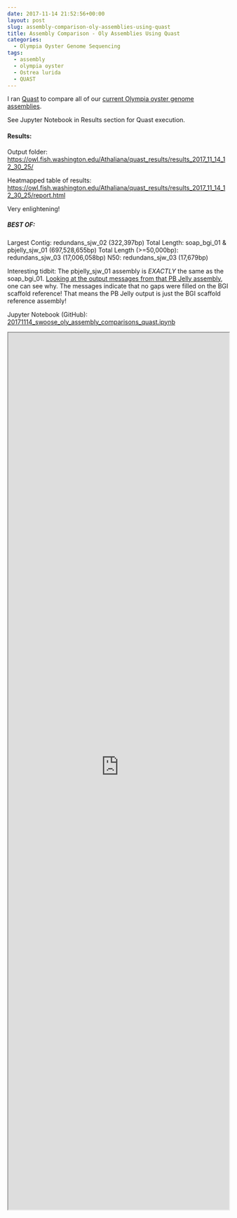 ```yaml
---
date: 2017-11-14 21:52:56+00:00
layout: post
slug: assembly-comparison-oly-assemblies-using-quast
title: Assembly Comparison - Oly Assemblies Using Quast
categories:
  - Olympia Oyster Genome Sequencing
tags:
  - assembly
  - olympia oyster
  - Ostrea lurida
  - QUAST
---
```


I ran [Quast](https://www.google.com/url?sa=t&rct=j&q=&esrc=s&source=web&cd=1&cad=rja&uact=8&ved=0ahUKEwi95amNgr_XAhUD5mMKHW2rBokQFggoMAA&url=http%3A%2F%2Fbioinf.spbau.ru%2Fquast&usg=AOvVaw0OyuiM-DifNnfgvPWp7eZC) to compare all of our [current Olympia oyster genome assemblies](https://github.com/RobertsLab/project-olympia.oyster-genomic/wiki/Genome-Assemblies/944271d96a4dc5d3ab12ffea92f0584682ddd115).

See Jupyter Notebook in Results section for Quast execution.



#### Results:



Output folder: [https://owl.fish.washington.edu/Athaliana/quast_results/results_2017_11_14_12_30_25/](http://owl.fish.washington.edu/Athaliana/quast_results/results_2017_11_14_12_30_25/)

Heatmapped table of results: [https://owl.fish.washington.edu/Athaliana/quast_results/results_2017_11_14_12_30_25/report.html](http://owl.fish.washington.edu/Athaliana/quast_results/results_2017_11_14_12_30_25/report.html)

Very enlightening!



##### BEST OF:



Largest Contig: redundans_sjw_02 (322,397bp)
Total Length: soap_bgi_01 & pbjelly_sjw_01 (697,528,655bp)
Total Length (>=50,000bp): redundans_sjw_03 (17,006,058bp)
N50: redundans_sjw_03 (17,679bp)

Interesting tidbit: The pbjelly_sjw_01 assembly is _EXACTLY_ the same as the soap_bgi_01. [Looking at the output messages from that PB Jelly assembly](https://robertslab.github.io/sams-notebook/2017/11/14/genome-assembly-olympia-oyster-illumina-pacbio-using-pb-jelly-wbgi-scaffold-assembly.html), one can see why. The messages indicate that no gaps were filled on the BGI scaffold reference! That means the PB Jelly output is just the BGI scaffold reference assembly!

Jupyter Notebook (GitHub): [20171114_swoose_oly_assembly_comparisons_quast.ipynb](https://github.com/sr320/LabDocs/blob/master/jupyter_nbs/sam/20171114_swoose_oly_assembly_comparisons_quast.ipynb)

<iframe src="https://render.githubusercontent.com/view/ipynb?commit=44b604d7e596db34cba3d653659a5cfe35a96d0f&enc_url=68747470733a2f2f7261772e67697468756275736572636f6e74656e742e636f6d2f73723332302f4c6162446f63732f343462363034643765353936646233346362613364363533363539613563666533356139366430662f6a7570797465725f6e62732f73616d2f32303137313131345f73776f6f73655f6f6c795f617373656d626c795f636f6d70617269736f6e735f71756173742e6970796e62&nwo=sr320%2FLabDocs&path=jupyter_nbs%2Fsam%2F20171114_swoose_oly_assembly_comparisons_quast.ipynb&repository_id=13746500&repository_type=Repository#918509d6-4e5d-418d-8ebe-1593f5dc8483" width="100%" height="2000" scrolling="yes"></iframe>

